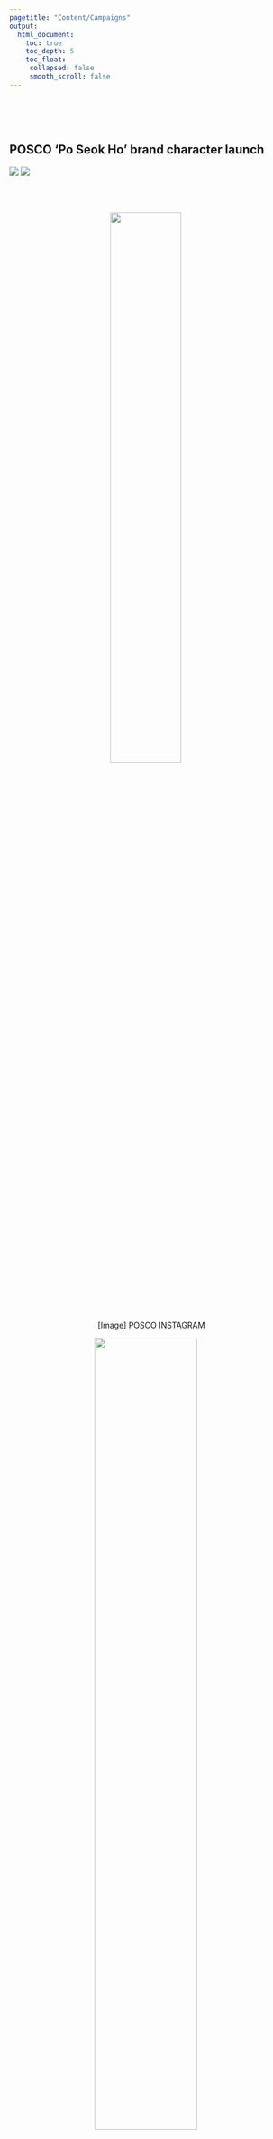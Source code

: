 ```yaml
---
pagetitle: "Content/Campaigns"
output:
  html_document:
    toc: true
    toc_depth: 5
    toc_float:
     collapsed: false
     smooth_scroll: false
---
```


<link rel="stylesheet" href="styles.css" type="text/css">
<link rel="stylesheet" href="site_libs/academicons-1.9.1/css/academicons.min.css"/>

<br><br><br>

## **POSCO 'Po Seok Ho' brand character launch**

![](https://img.shields.io/badge/Brand Communication-grey)
![](https://img.shields.io/badge/Social Media-grey)

<br><br>

<p align="center">
<img src="images/POSCO IG.png" style="width:50%; border:0px solid; margin-right: 20px" align="center">
</p>
<p align="center">
[Image] [POSCO INSTAGRAM](https://www.instagram.com/hello_posco/?hl=ko)
</p>

<p align="center">
<img src="images/poso.png" style="width:60%; border:0px solid; margin-right: 20px" align="center">
</p>
<p align="center">
[Image. left] 'Po Seok Ho’ statues in Park1538, 
POSCO's culture park located in Pohang, Korea

[Image.right] [POSCO Recruiting Shorts](https://www.youtube.com/watch?v=ANh1_OnG0lM)
</p>

<br><br>

### **1. Goal**

- Successfully targeted Gen Z and improved the image of a B2B steel company by utilising its newly-launched brand character, 'Po Seok Ho’, to enhance communication through social media channels.

<br>

### **2. Project Details**

- Launched 'Po Seok Ho', POSCO's first official brand character by researching other company's brand characters aligned with the brand's voice.
- As an Instagram channel manager, managed the quality and schedule of 751 pieces of Instagram content using 'Po Seok Ho'.
- Produced YouTube videos and outdoor branding materials collaborating with film productions and partner companies.


<br>

### **3. Project Results**

- Resulted in a 74% increase in interactions and a 105% increase in followers on Instagram YoY.
- Selected as Winner of Golden World Awards 2022 in the Social Media Category Held by the International Public Relations Association. [HERE](https://newsroom.posco.com/en/posco-was-selected-as-winner-of-golden-world-awards-2022-in-the-social-media-category-held-by-the-international-public-relations-association/)
- Received 2021 Gold Steve Awards for innovation in the use of social media. [HERE](https://www.asia.stevieawards.com/node/1243)


<br>

### **4. Deployment**

- Please click [POSCO INSTAGRAM](https://www.instagram.com/hello_posco/?hl=ko) , [POSCO YOUTUBE](https://www.youtube.com/channel/UCGu-RtRyCaWQl32YoOh4WNg) and explore 'Po Seok Ho's stories with POSCO

<br>

